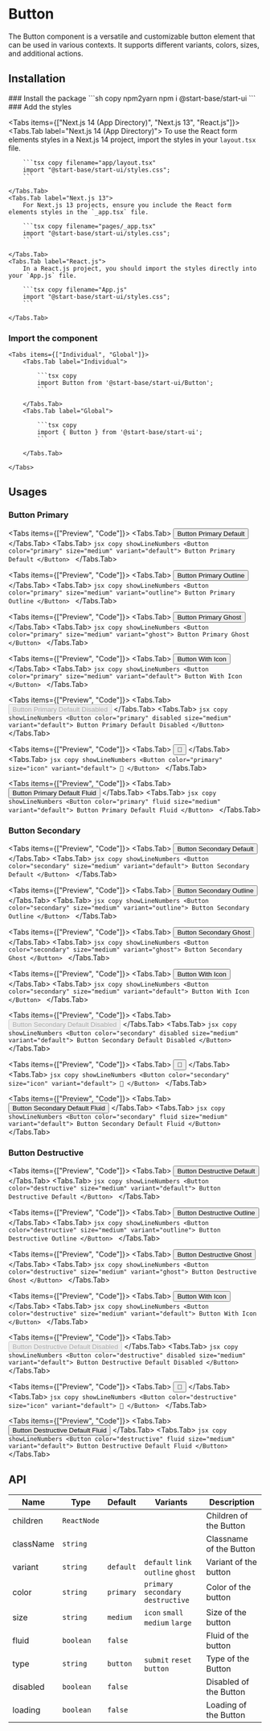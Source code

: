 
# Button

The Button component is a versatile and customizable button element that can be used in various contexts. It supports different variants, colors, sizes, and additional actions.

## Installation

<Steps>
### Install the package
```sh copy npm2yarn
npm i @start-base/start-ui
```
### Add the styles

<Tabs items={["Next.js 14 (App Directory)", "Next.js 13", "React.js"]}>
    <Tabs.Tab label="Next.js 14 (App Directory)">
        To use the React form elements styles in a Next.js 14 project, import the styles in your `layout.tsx` file.

        ```tsx copy filename="app/layout.tsx"
        import "@start-base/start-ui/styles.css";
        ```

    </Tabs.Tab>
    <Tabs.Tab label="Next.js 13">
        For Next.js 13 projects, ensure you include the React form elements styles in the `_app.tsx` file.

        ```tsx copy filename="pages/_app.tsx"
        import "@start-base/start-ui/styles.css";
        ```

    </Tabs.Tab>
    <Tabs.Tab label="React.js">
        In a React.js project, you should import the styles directly into your `App.js` file.

        ```tsx copy filename="App.js"
        import "@start-base/start-ui/styles.css";
        ```

    </Tabs.Tab>

</Tabs>

### Import the component

    <Tabs items={["Individual", "Global"]}>
        <Tabs.Tab label="Individual">

            ```tsx copy
            import Button from '@start-base/start-ui/Button';
            ```

        </Tabs.Tab>
        <Tabs.Tab label="Global">

            ```tsx copy
            import { Button } from '@start-base/start-ui';
            ```

        </Tabs.Tab>

    </Tabs>

</Steps>

## Usages

### Button Primary

<Tabs items={["Preview", "Code"]}>
  <Tabs.Tab>
    <Preview height={200}>
      <Button color="primary" size="medium" variant="default">
        Button Primary Default
      </Button>
    </Preview>
  </Tabs.Tab>
  <Tabs.Tab>
    ```jsx copy showLineNumbers
    <Button color="primary" size="medium" variant="default">
      Button Primary Default
    </Button>
    ```
  </Tabs.Tab>
</Tabs>

<Tabs items={["Preview", "Code"]}>
  <Tabs.Tab>
    <Preview height={200}>
      <Button color="primary" size="medium" variant="outline">
        Button Primary Outline
      </Button>
    </Preview>
  </Tabs.Tab>
  <Tabs.Tab>
    ```jsx copy showLineNumbers
    <Button color="primary" size="medium" variant="outline">
      Button Primary Outline
    </Button>
    ```
  </Tabs.Tab>
</Tabs>

<Tabs items={["Preview", "Code"]}>
  <Tabs.Tab>
    <Preview height={200}>
      <Button color="primary" size="medium" variant="ghost">
        Button Primary Ghost
      </Button>
    </Preview>
  </Tabs.Tab>
  <Tabs.Tab>
    ```jsx copy showLineNumbers
    <Button color="primary" size="medium" variant="ghost">
      Button Primary Ghost
    </Button>
    ```
  </Tabs.Tab>
</Tabs>

<Tabs items={["Preview", "Code"]}>
  <Tabs.Tab>
    <Preview height={200}>
      <Button color="primary" size="medium" variant="default">
        Button With Icon
      </Button>
    </Preview>
  </Tabs.Tab>
  <Tabs.Tab>
    ```jsx copy showLineNumbers
    <Button color="primary" size="medium" variant="default">
      Button With Icon
    </Button>
    ```
  </Tabs.Tab>
</Tabs>

<Tabs items={["Preview", "Code"]}>
  <Tabs.Tab>
    <Preview height={200}>
      <Button color="primary" disabled size="medium" variant="default">
        Button Primary Default Disabled
      </Button>
    </Preview>
  </Tabs.Tab>
  <Tabs.Tab>
    ```jsx copy showLineNumbers
    <Button color="primary" disabled size="medium" variant="default">
      Button Primary Default Disabled
    </Button>
    ```
  </Tabs.Tab>
</Tabs>

<Tabs items={["Preview", "Code"]}>
  <Tabs.Tab>
    <Preview height={200}>
      <Button color="primary" size="icon" variant="default">
        🔔
      </Button>
    </Preview>
  </Tabs.Tab>
  <Tabs.Tab>
    ```jsx copy showLineNumbers
    <Button color="primary" size="icon" variant="default">
      🔔
    </Button>
    ```
  </Tabs.Tab>
</Tabs>

<Tabs items={["Preview", "Code"]}>
  <Tabs.Tab>
    <Preview height={200}>
      <Button color="primary" fluid size="medium" variant="default">
        Button Primary Default Fluid
      </Button>
    </Preview>
  </Tabs.Tab>
  <Tabs.Tab>
    ```jsx copy showLineNumbers
    <Button color="primary" fluid size="medium" variant="default">
      Button Primary Default Fluid
    </Button>
    ```
  </Tabs.Tab>
</Tabs>

### Button Secondary

<Tabs items={["Preview", "Code"]}>
  <Tabs.Tab>
    <Preview height={200}>
      <Button color="secondary" size="medium" variant="default">
        Button Secondary Default
      </Button>
    </Preview>
  </Tabs.Tab>
  <Tabs.Tab>
    ```jsx copy showLineNumbers
    <Button color="secondary" size="medium" variant="default">
      Button Secondary Default
    </Button>
    ```
  </Tabs.Tab>
</Tabs>

<Tabs items={["Preview", "Code"]}>
  <Tabs.Tab>
    <Preview height={200}>
      <Button color="secondary" size="medium" variant="outline">
        Button Secondary Outline
      </Button>
    </Preview>
  </Tabs.Tab>
  <Tabs.Tab>
    ```jsx copy showLineNumbers
    <Button color="secondary" size="medium" variant="outline">
      Button Secondary Outline
    </Button>
    ```
  </Tabs.Tab>
</Tabs>

<Tabs items={["Preview", "Code"]}>
  <Tabs.Tab>
    <Preview height={200}>
      <Button color="secondary" size="medium" variant="ghost">
        Button Secondary Ghost
      </Button>
    </Preview>
  </Tabs.Tab>
  <Tabs.Tab>
    ```jsx copy showLineNumbers
    <Button color="secondary" size="medium" variant="ghost">
      Button Secondary Ghost
    </Button>
    ```
  </Tabs.Tab>
</Tabs>

<Tabs items={["Preview", "Code"]}>
  <Tabs.Tab>
    <Preview height={200}>
      <Button color="secondary" size="medium" variant="default">
        Button With Icon
      </Button>
    </Preview>
  </Tabs.Tab>
  <Tabs.Tab>
    ```jsx copy showLineNumbers
    <Button color="secondary" size="medium" variant="default">
      Button With Icon
    </Button>
    ```
  </Tabs.Tab>
</Tabs>

<Tabs items={["Preview", "Code"]}>
  <Tabs.Tab>
    <Preview height={200}>
      <Button color="secondary" disabled size="medium" variant="default">
        Button Secondary Default Disabled
      </Button>
    </Preview>
  </Tabs.Tab>
  <Tabs.Tab>
    ```jsx copy showLineNumbers
    <Button color="secondary" disabled size="medium" variant="default">
      Button Secondary Default Disabled
    </Button>
    ```
  </Tabs.Tab>
</Tabs>

<Tabs items={["Preview", "Code"]}>
  <Tabs.Tab>
    <Preview height={200}>
      <Button color="secondary" size="icon" variant="default">
        🔔
      </Button>
    </Preview>
  </Tabs.Tab>
  <Tabs.Tab>
    ```jsx copy showLineNumbers
    <Button color="secondary" size="icon" variant="default">
      🔔
    </Button>
    ```
  </Tabs.Tab>
</Tabs>

<Tabs items={["Preview", "Code"]}>
  <Tabs.Tab>
    <Preview height={200}>
      <Button color="secondary" fluid size="medium" variant="default">
        Button Secondary Default Fluid
      </Button>
    </Preview>
  </Tabs.Tab>
  <Tabs.Tab>
    ```jsx copy showLineNumbers
    <Button color="secondary" fluid size="medium" variant="default">
      Button Secondary Default Fluid
    </Button>
    ```
  </Tabs.Tab>
</Tabs>

### Button Destructive

<Tabs items={["Preview", "Code"]}>
  <Tabs.Tab>
    <Preview height={200}>
      <Button color="destructive" size="medium" variant="default">
        Button Destructive Default
      </Button>
    </Preview>
  </Tabs.Tab>
  <Tabs.Tab>
    ```jsx copy showLineNumbers
    <Button color="destructive" size="medium" variant="default">
      Button Destructive Default
    </Button>
    ```
  </Tabs.Tab>
</Tabs>

<Tabs items={["Preview", "Code"]}>
  <Tabs.Tab>
    <Preview height={200}>
      <Button color="destructive" size="medium" variant="outline">
        Button Destructive Outline
      </Button>
    </Preview>
  </Tabs.Tab>
  <Tabs.Tab>
    ```jsx copy showLineNumbers
    <Button color="destructive" size="medium" variant="outline">
      Button Destructive Outline
    </Button>
    ```
  </Tabs.Tab>
</Tabs>

<Tabs items={["Preview", "Code"]}>
  <Tabs.Tab>
    <Preview height={200}>
      <Button color="destructive" size="medium" variant="ghost">
        Button Destructive Ghost
      </Button>
    </Preview>
  </Tabs.Tab>
  <Tabs.Tab>
    ```jsx copy showLineNumbers
    <Button color="destructive" size="medium" variant="ghost">
      Button Destructive Ghost
    </Button>
    ```
  </Tabs.Tab>
</Tabs>

<Tabs items={["Preview", "Code"]}>
  <Tabs.Tab>
    <Preview height={200}>
      <Button color="destructive" size="medium" variant="default">
        Button With Icon
      </Button>
    </Preview>
  </Tabs.Tab>
  <Tabs.Tab>
    ```jsx copy showLineNumbers
    <Button color="destructive" size="medium" variant="default">
      Button With Icon
    </Button>
    ```
  </Tabs.Tab>
</Tabs>

<Tabs items={["Preview", "Code"]}>
  <Tabs.Tab>
    <Preview height={200}>
      <Button color="destructive" disabled size="medium" variant="default">
        Button Destructive Default Disabled
      </Button>
    </Preview>
  </Tabs.Tab>
  <Tabs.Tab>
    ```jsx copy showLineNumbers
    <Button color="destructive" disabled size="medium" variant="default">
      Button Destructive Default Disabled
    </Button>
    ```
  </Tabs.Tab>
</Tabs>

<Tabs items={["Preview", "Code"]}>
  <Tabs.Tab>
    <Preview height={200}>
      <Button color="destructive" size="icon" variant="default">
        🔔
      </Button>
    </Preview>
  </Tabs.Tab>
  <Tabs.Tab>
    ```jsx copy showLineNumbers
    <Button color="destructive" size="icon" variant="default">
      🔔
    </Button>
    ```
  </Tabs.Tab>
</Tabs>

<Tabs items={["Preview", "Code"]}>
  <Tabs.Tab>
    <Preview height={200}>
      <Button color="destructive" fluid size="medium" variant="default">
        Button Destructive Default Fluid
      </Button>
    </Preview>
  </Tabs.Tab>
  <Tabs.Tab>
    ```jsx copy showLineNumbers
    <Button color="destructive" fluid size="medium" variant="default">
      Button Destructive Default Fluid
    </Button>
    ```
  </Tabs.Tab>
</Tabs>

## API

| Name      | Type        | Default   | Variants                            | Description             |
| --------- | ----------- | --------- | ----------------------------------- | ----------------------- |
| children  | `ReactNode` |           |                                     | Children of the Button  |
| className | `string`    |           |                                     | Classname of the Button |
| variant   | `string`    | `default` | `default` `link` `outline` `ghost`  | Variant of the button   |
| color     | `string`    | `primary` | `primary` `secondary` `destructive` | Color of the button     |
| size      | `string`    | `medium`  | `icon` `small` `medium` `large`     | Size of the button      |
| fluid     | `boolean`   | `false`   |                                     | Fluid of the button     |
| type      | `string`    | `button`  | `submit` `reset` `button`           | Type of the Button      |
| disabled  | `boolean`   | `false`   |                                     | Disabled of the Button  |
| loading   | `boolean`   | `false`   |                                     | Loading of the Button   |
